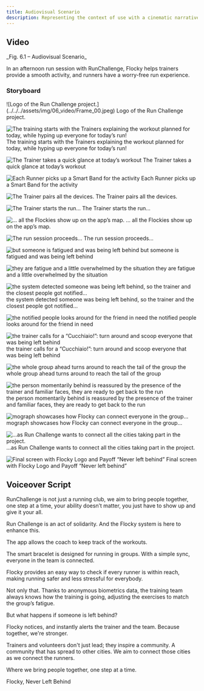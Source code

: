 ```yaml
---
title: Audiovisual Scenario
description: Representing the context of use with a cinematic narrative
---
```



## Video

<Vimeo vimeoId="896449552" controls="true">
  _Fig. 6.1 – Audiovisual Scenario_
</Vimeo>

In an afternoon run session with RunChallenge, Flocky helps trainers provide a smooth activity, and runners have a worry-free run experience.

### Storyboard

<CardGrid>
![Logo of the Run Challenge project.](../../../assets/img/06_video/Frame_00.jpeg)
Logo of the Run Challenge project.

![The training starts with the Trainers explaining the workout planned for today, while hyping up everyone for today’s run!](../../../assets/img/06_video/Frame_01.jpeg)
The training starts with the Trainers explaining the workout planned for today, while hyping up everyone for today’s run!

![The Trainer takes a quick glance at today’s workout](../../../assets/img/06_video/Frame_02.jpeg)
The Trainer takes a quick glance at today’s workout

![Each Runner picks up a Smart Band for the activity](../../../assets/img/06_video/Frame_03.jpeg)
Each Runner picks up a Smart Band for the activity

![The Trainer pairs all the devices.](../../../assets/img/06_video/Frame_04.jpeg)
The Trainer pairs all the devices.

![The Trainer starts the run…](../../../assets/img/06_video/Frame_05.jpeg)
The Trainer starts the run…

![… all the Flockies show up on the app’s map.](../../../assets/img/06_video/Frame_06.jpeg)
… all the Flockies show up on the app’s map.

![The run session proceeds…](../../../assets/img/06_video/Frame_07.jpeg)
The run session proceeds…

![but someone is fatigued and was being left behind](../../../assets/img/06_video/Frame_08.jpeg)
but someone is fatigued and was being left behind

![they are fatigue and a little overwhelmed by the situation](../../../assets/img/06_video/Frame_09.jpeg)
they are fatigue and a little overwhelmed by the situation

![the system detected someone was being left behind, so the trainer and the closest people got notified…](../../../assets/img/06_video/Frame_10.jpeg)
the system detected someone was being left behind, so the trainer and the closest people got notified…

![the notified people looks around for the friend in need](../../../assets/img/06_video/Frame_11.jpeg)
the notified people looks around for the friend in need

![the trainer calls for a “Cucchiaio!”: turn around and scoop everyone that was being left behind](../../../assets/img/06_video/Frame_12.jpeg)
the trainer calls for a “Cucchiaio!”: turn around and scoop everyone that was being left behind

![the whole group ahead turns around to reach the tail of the group](../../../assets/img/06_video/Frame_13.jpeg)
the whole group ahead turns around to reach the tail of the group

![the person momentarily behind is reassured by the presence of the trainer and familiar faces, they are ready to get back to the run](../../../assets/img/06_video/Frame_14.jpeg)
the person momentarily behind is reassured by the presence of the trainer and familiar faces, they are ready to get back to the run

![mograph showcases how Flocky can connect everyone in the group…](../../../assets/img/06_video/Frame_15.jpeg)
mograph showcases how Flocky can connect everyone in the group…

![…as Run Challenge wants to connect all the cities taking part in the project.](../../../assets/img/06_video/Frame_16.jpeg)
…as Run Challenge wants to connect all the cities taking part in the project.

![Final screen with Flocky Logo and Payoff “Never left behind”](../../../assets/img/06_video/Frame_17.jpeg)
Final screen with Flocky Logo and Payoff “Never left behind”

</CardGrid>

## Voiceover Script

RunChallenge is not just a running club,
we aim to bring people together, one step at a time,
your ability doesn’t matter, you just have to show up and give it your all.

Run Challenge is an act of solidarity.
And the Flocky system is here to enhance this.

The app allows the coach to keep track of the workouts.

The smart bracelet is designed for running in groups.
With a simple sync, everyone in the team is connected.

Flocky provides an easy way to check if every runner is within reach,
making running safer and less stressful for everybody.

Not only that.
Thanks to anonymous biometrics data,
the training team always knows how the training is going,
adjusting the exercises to match the group’s fatigue.

But what happens if someone is left behind?

Flocky notices,
and instantly alerts the trainer and the team.
Because together, we're stronger.

Trainers and volunteers don't just lead;
they inspire a community.
A community that has spread to other cities.
We aim to connect those cities as we connect the runners.

Where we bring people together, one step at a time.

Flocky, Never Left Behind
